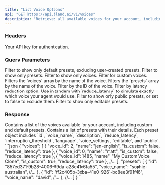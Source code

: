 ```yaml
---
title: "List Voice Options"
api: "GET https://api.bland.ai/v1/voices"
description: "Retrieves all available voices for your account, including custom and default presets."
---
```


### Headers

<ParamField header="authorization" type="string" required>
  Your API key for authentication.
</ParamField>

### Query Parameters

<ParamField query="default_only" type="boolean">
  Filter to show only default presets, excluding user-created presets.
</ParamField>

<ParamField query="presets_only" type="boolean">
  Filter to show only presets.
</ParamField>

<ParamField query="voices_only" type="boolean">
  Filter to show only voices.
</ParamField>

<ParamField query="is_custom" type="boolean">
  Filter for custom voices.
</ParamField>

<ParamField query="name" type="string">
  Filters the `voices` array by the name of the voice.
</ParamField>

<ParamField query="voice_name" type="string">
  Filters the `presets` array by the name of the voice.
</ParamField>

<ParamField query="voice_id" type="integer">
  Filter by the ID of the voice.
</ParamField>

<ParamField query="reduce_latency" type="boolean">
  Filter by latency reduction option. Use in tandem with `reduce_latency` to simulate exactly which voice your agent would use.
</ParamField>

<ParamField query="public" type="boolean">
  Filter to show only public presets, or set to false to exclude them.
</ParamField>

<ParamField query="editable" type="boolean">
  Filter to show only editable presets.
</ParamField>

### Response

<ResponseField type="array" name="voices">
    Contains a list of the voices available for your account, including custom and default presets.
</ResponseField>

<ResponseField type="object" name="presets">
    Contains a list of presets with their details. Each preset object includes `id`, `voice_name`, `description`, `reduce_latency`, `interruption_threshold`, `language`, `voice_settings`, `editable`, and `public`.
</ResponseField>

<ResponseExample>
```json
{
    "voices": [
        {
            "voice_id": 2,
            "name": "jen-english",
            "is_custom": false,
            "reduce_latency": true
        },
        {
            "voice_id": 0,
            "name": "matt",
            "is_custom": false,
            "reduce_latency": true
        },
        {
            "voice_id": 1485,
            "name": "My Custom Voice Clone",
            "is_custom": true,
            "reduce_latency": true
        },
        //...
    ],
    "presets": [
        {
            "id": "857ed371-9b28-4006-99da-a28c41c6fa55",
            "voice_name": "sophie-australian",
            //...
        },
        {
            "id": "ff2c405b-3dba-41e0-9261-bc8ee3f91f46",
            "voice_name": "david",
            //...
        },
        //...
    ]
}
```
</ResponseExample>




